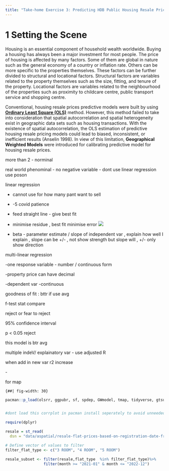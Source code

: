 ```yaml
---
title: "Take-home Exercise 3: Predicting HDB Public Housing Resale Pricies using Geographically Weighted Methods"
---
```


# 1 Setting the Scene

Housing is an essential component of household wealth worldwide. Buying a housing has always been a major investment for most people. The price of housing is affected by many factors. Some of them are global in nature such as the general economy of a country or inflation rate. Others can be more specific to the properties themselves. These factors can be further divided to structural and locational factors. Structural factors are variables related to the property themselves such as the size, fitting, and tenure of the property. Locational factors are variables related to the neighbourhood of the properties such as proximity to childcare centre, public transport service and shopping centre.

Conventional, housing resale prices predictive models were built by using [**Ordinary Least Square (OLS)**](https://en.wikipedia.org/wiki/Ordinary_least_squares) method. However, this method failed to take into consideration that spatial autocorrelation and spatial heterogeneity exist in geographic data sets such as housing transactions. With the existence of spatial autocorrelation, the OLS estimation of predictive housing resale pricing models could lead to biased, inconsistent, or inefficient results (Anselin 1998). In view of this limitation, **Geographical Weighted Models** were introduced for calibrating predictive model for housing resale prices.

more than 2 - norminal

real world phenominal - no negative variable - dont use linear regression use poson

linear regression

-   cannot use for how many pant want to sell

-   -5 covid patience

-   feed straight line - give best fit

-   minimise residue , best fit minimise error ![](images/image-508819485.png)

-   beta - parameter estimate / slope of independent var , explain how well I explain , slope can be +/- , not show strength but slope will , +/- only show direction

multi-linear regression

-one response variable - number / continuous form

-property price can have decimal

-dependent var -continuous

goodness of fit : bttr if use avg

f-test stat compare

reject or fear to reject

95% confidence interval

p \< 0.05 reject

this model is btr avg

multiple indeV/ explainatory var - use adjusted R

when add in new var r2 increase

\-

for map

`{##| fig-width: 30}`

```r

pacman::p_load(olsrr, ggpubr, sf, spdep, GWmodel, tmap, tidyverse, gtsummary)


#dont load this corrplot in pacman install seperately to avoid unneeded confict 

```

```r
require(dplyr)

resale = st_read(
  dsn = "data/aspatial/resale-flat-prices-based-on-registration-date-from-jan-2017-onwards.csv")

# Define vector of values to filter
filter_flat_type <- c("3 ROOM", "4 ROOM", "5 ROOM")

resale_subset <- filter(resale,flat_type  %in% filter_flat_type)%>% 
                 filter(month >= "2021-01" & month <= "2022-12")
```
